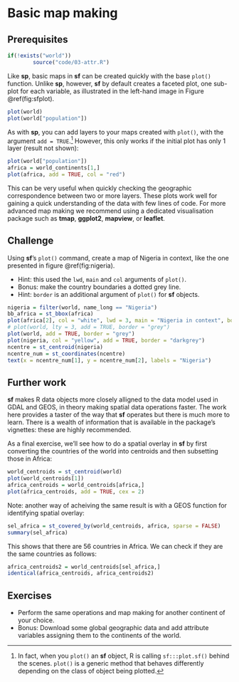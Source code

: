 # Basic map making {#basic-map}

## Prerequisites {-}

```r
if(!exists("world"))
        source("code/03-attr.R")
```

Like **sp**, basic maps in **sf** can be created quickly with the base `plot()` function. Unlike **sp**, however, **sf** by default creates a faceted plot, one sub-plot for each variable, as illustrated in the left-hand image in Figure \@ref(fig:sfplot). 

```r
plot(world)
plot(world["population"])
```

As with **sp**, you can add layers to your maps created with `plot()`, with the argument `add = TRUE`.^[In
fact, when you `plot()` an **sf** object, R is calling `sf:::plot.sf()` behind the scenes.
`plot()` is a generic method that behaves differently depending on the class of object being plotted.]
However, this only works if the initial plot has only 1 layer (result not shown):

```r
plot(world["population"])
africa = world_continents[1,]
plot(africa, add = TRUE, col = "red")
```

This can be very useful when quickly checking the geographic correspondence between two or more layers.
These plots work well for gaining a quick understanding of the data with few lines of code.
For more advanced map making we recommend using a dedicated visualisation package such as **tmap**, **ggplot2**, **mapview**, or **leaflet**.

<!-- 
- plot() function 
- map export 
-->

## Challenge

Using **sf**'s `plot()` command, create a map of Nigeria in context, like the one presented in figure \@ref(fig:nigeria). 

- Hint: this used the `lwd`, `main` and `col` arguments of `plot()`. 
- Bonus: make the country boundaries a dotted grey line.
- Hint: `border` is an additional argument of `plot()` for **sf** objects.

```r
nigeria = filter(world, name_long == "Nigeria")
bb_africa = st_bbox(africa)
plot(africa[2], col = "white", lwd = 3, main = "Nigeria in context", border = "lightgrey")
# plot(world, lty = 3, add = TRUE, border = "grey")
plot(world, add = TRUE, border = "grey")
plot(nigeria, col = "yellow", add = TRUE, border = "darkgrey")
ncentre = st_centroid(nigeria)
ncentre_num = st_coordinates(ncentre)
text(x = ncentre_num[1], y = ncentre_num[2], labels = "Nigeria")
```

## Further work

**sf** makes R data objects more closely alligned to the data model used in GDAL and GEOS, in theory making spatial data operations faster.
The work here provides a taster of the way that **sf** operates but there is much more to learn.
There is a wealth of information that is available in the package's vignettes: these are highly recommended.

As a final exercise, we'll see how to do a spatial overlay in **sf** by first converting the countries of the world into centroids and then subsetting those in Africa:

```r
world_centroids = st_centroid(world)
plot(world_centroids[1])
africa_centroids = world_centroids[africa,]
plot(africa_centroids, add = TRUE, cex = 2)
```

Note: another way of acheiving the same result is with a GEOS function for identifying spatial overlay:

```r
sel_africa = st_covered_by(world_centroids, africa, sparse = FALSE)
summary(sel_africa)
```

This shows that there are 56 countries in Africa.
We can check if they are the same countries as follows:

```r
africa_centroids2 = world_centroids[sel_africa,]
identical(africa_centroids, africa_centroids2)
```

## Exercises

- Perform the same operations and map making for another continent of your choice.
- Bonus: Download some global geographic data and add attribute variables assigning them to the continents of the world.

